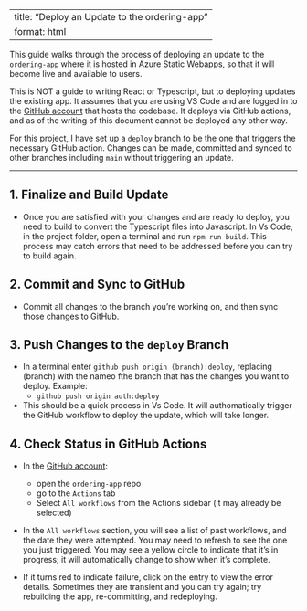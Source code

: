 <!-- To regenerate the Markdown version of this file, enter in the terminal:
    quarto render docs/how-to/deploy-ordering-app-update.qmd 
-->

---
title: "Deploy an Update to the ordering-app"
format: html
---

This guide walks through the process of deploying an update to the `ordering-app` where it is hosted in Azure Static Webapps, so that it will become live and available to users.  

This is NOT a guide to writing React or Typescript, but to deploying updates the existing app.  It assumes that you are using VS Code and are logged in to the [GitHub account](../architecture/github/github-account.html) that hosts the codebase.  It deploys via GitHub actions, and as of the writing of this document cannot be deployed any other way.

For this project, I have set up a `deploy` branch to be the one that triggers the necessary GitHub action.  Changes can be made, committed and synced to other branches including `main` without triggering an update.

---

## 1. Finalize and Build Update

- Once you are satisfied with your changes and are ready to deploy, you need to build to convert the Typescript files into Javascript.  In Vs Code, in the project folder, open a terminal and run `npm run build`.  This process may catch errors that need to be addressed before you can try to build again.

## 2. Commit and Sync to GitHub

- Commit all changes to the branch you're working on, and then sync those changes to GitHub.

## 3. Push Changes to the `deploy` Branch

- In a terminal enter `github push origin (branch):deploy`, replacing (branch) with the nameo fthe branch that has the changes you want to deploy.  Example:
    - `github push origin auth:deploy`

- This should be a quick process in Vs Code.  It will authomatically trigger the GitHub workflow to deploy the update, which will take longer.

## 4. Check Status in GitHub Actions

- In the [GitHub account](../architecture/github/github-account.html): 
    - open the `ordering-app` repo
    - go to the `Actions` tab
    - Select `All workflows` from the Actions sidebar (it may already be selected)

- In the `All workflows` section, you will see a list of past workflows, and the date they were attempted.  You may need to refresh to see the one you just triggered.  You may see a yellow circle to indicate that it's in progress; it will automatically change to show when it's complete.  

- If it turns red to indicate failure, click on the entry to view the error details.  Sometimes they are transient and you can try again; try rebuilding the app, re-committing, and redeploying.